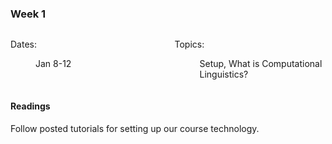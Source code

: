 ### Week 1

::: columns
::: {.column width="50%"}

Dates:

:   Jan 8-12
:::

::: {.column width="50%"}

Topics:

:   Setup, What is Computational Linguistics?
:::
:::

#### Readings

Follow posted tutorials for setting up our course technology.
